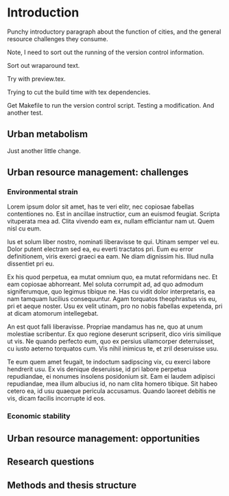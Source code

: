 # Introduction

\pagenumbering{arabic}

Punchy introductory paragraph about the function of cities, and the general resource challenges they consume.

Note, I need to sort out the running of the version control information.

Sort out wraparound text.

Try with preview.tex.

Trying to cut the build time with tex dependencies.

Get Makefile to run the version control script. Testing a modification. And another test.

## Urban metabolism

Just another little change.

## Urban resource management: challenges

\nomenclature{$\delta_{rq}$}{Binary variable attributing a quality to a resource}
\nomenclature{$k_{prq$}}{Coefficient of resource production}
\nomenclature{$g$}{Acceleration due to gravity}


### Environmental strain

Lorem ipsum dolor sit amet, has te veri elitr, nec copiosae fabellas contentiones no. Est in ancillae instructior, cum an euismod feugiat. Scripta vituperata mea ad. Clita vivendo eam ex, nullam efficiantur nam ut. Quem nisl cu eum.

Ius et solum liber nostro, nominati liberavisse te qui. Utinam semper vel eu. Dolor putent electram sed ea, eu everti tractatos pri. Eum eu error definitionem, viris exerci graeci ea eam. Ne diam dignissim his. Illud nulla dissentiet pri eu.

Ex his quod perpetua, ea mutat omnium quo, ea mutat reformidans nec. Et eam copiosae abhorreant. Mel soluta corrumpit ad, ad quo admodum signiferumque, quo legimus tibique ne. Has cu vidit dolor interpretaris, ea nam tamquam lucilius consequuntur. Agam torquatos theophrastus vis eu, pri et aeque noster. Usu ex velit utinam, pro no nobis fabellas expetenda, pri at dicam atomorum intellegebat.

An est quot falli liberavisse. Propriae mandamus has ne, quo at unum molestiae scribentur. Ex quo regione deserunt scripserit, dico viris similique ut vis. Ne quando perfecto eum, quo ex persius ullamcorper deterruisset, cu iusto aeterno torquatos cum. Vis nihil inimicus te, et zril deseruisse usu.

Te eum quem amet feugait, te indoctum sadipscing vix, cu exerci labore hendrerit usu. Ex vis denique deseruisse, id pri labore perpetua repudiandae, ei nonumes insolens posidonium sit. Eam ei laudem adipisci repudiandae, mea illum albucius id, no nam clita homero tibique. Sit habeo cetero ea, id usu quaeque pericula accusamus. Quando laoreet debitis ne vis, dicam facilis incorrupte id eos.

### Economic stability

## Urban resource management: opportunities

## Research questions

## Methods and thesis structure
